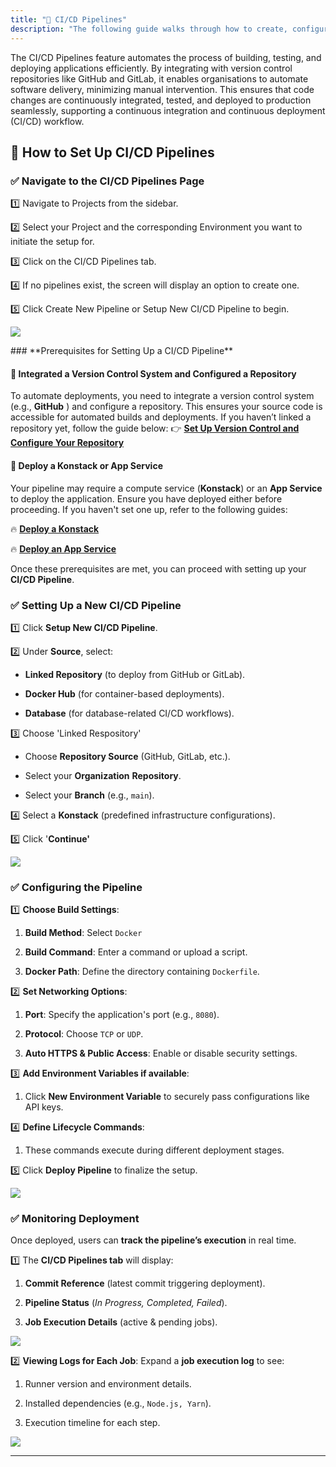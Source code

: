 ```yaml
---
title: "🔄 CI/CD Pipelines"
description: "The following guide walks through how to create, configure, and monitor CI/CD pipelines within an Environment for a specified project."
---
```


<Note>
  The CI/CD Pipelines feature automates the process of building, testing, and deploying applications efficiently. By integrating with version control repositories like GitHub and GitLab, it enables organisations to automate software delivery, minimizing manual intervention. This ensures that code changes are continuously integrated, tested, and deployed to production seamlessly, supporting a continuous integration and continuous deployment (CI/CD) workflow.
</Note>

## 🎯  How to Set Up CI/CD Pipelines

### ✅  **Navigate to the CI/CD Pipelines Page**

&#x20;1️⃣   Navigate to Projects from the sidebar.

&#x20;2️⃣  Select your Project and the corresponding  Environment you want to initiate the setup for.

&#x20;3️⃣   Click on the CI/CD Pipelines tab.

&#x20;4️⃣   If no pipelines exist, the screen will display an option to create one.

&#x20;5️⃣  Click Create New Pipeline or Setup New CI/CD Pipeline to begin.

![](https://api.monosnap.com/file/download?id=4kTceMT7AHTIyuRduAgZA2HkTFnRem)

<Note>
  ### **Prerequisites for Setting Up a CI/CD Pipeline**

  #### 📌 **Integrated a Version Control System and Configured a Repository**

  To automate deployments, you need to integrate a version control system (e.g., **GitHub** ) and configure a repository. This ensures your source code is accessible for automated builds and deployments. If you haven’t linked a repository yet, follow the guide below:
  👉 [**Set Up Version Control and Configure Your Repository**](#)

  #### 📌 **Deploy a Konstack or App Service**

  Your pipeline may require a compute service (**Konstack**) or an **App Service** to deploy the application. Ensure you have deployed either before proceeding. If you haven't set one up, refer to the following guides:

  🔥  [**Deploy a Konstack**](#)

  🔥  [**Deploy an App Service**](#)

  Once these prerequisites are met, you can proceed with setting up your **CI/CD Pipeline**.
</Note>

### ✅  **Setting Up a New CI/CD Pipeline**&#x20;

1️⃣  Click **Setup New CI/CD Pipeline**.

2️⃣  Under **Source**, select:

* **Linked Repository** (to deploy from GitHub or GitLab).

* **Docker Hub** (for container-based deployments).

* **Database** (for database-related CI/CD workflows).

3️⃣  Choose 'Linked Respository'

* Choose **Repository Source** (GitHub, GitLab, etc.).

* Select your **Organization** **Repository**.

* Select your **Branch** (e.g., `main`).

4️⃣  Select a **Konstack** (predefined infrastructure configurations).

5️⃣  Click '**Continue'**

![](https://api.monosnap.com/file/download?id=f558demMhWIvVvUvvzWOf25FWJuhbo)

### ✅  **Configuring the Pipeline**

1️⃣ **Choose Build Settings**:

1. **Build Method**: Select `Docker`&#x20;

2. **Build Command**: Enter a command or upload a script.

3. **Docker Path**: Define the directory containing `Dockerfile`.

2️⃣  **Set Networking Options**:

1. **Port**: Specify the application's port (e.g., `8080`).

2. **Protocol**: Choose `TCP` or `UDP`.

3. **Auto HTTPS & Public Access**: Enable or disable security settings.

3️⃣  **Add Environment Variables if available**:

1. Click **New Environment Variable** to securely pass configurations like API keys.

4️⃣  **Define Lifecycle Commands**:

1. These commands execute during different deployment stages.

5️⃣  Click **Deploy Pipeline** to finalize the setup.

![](https://api.monosnap.com/file/download?id=W0QVUnFjz5X4KSO15dNaRru2yQ4smR)

### ✅  **Monitoring Deployment**

Once deployed, users can **track the pipeline’s execution** in real time.&#x20;

1️⃣  The **CI/CD Pipelines tab** will display:

1. **Commit Reference** (latest commit triggering deployment).

2. **Pipeline Status** (*In Progress, Completed, Failed*).

3. **Job Execution Details** (active & pending jobs).

![](https://api.monosnap.com/file/download?id=EOdJHXvtdnBZIc7EN01CA9iT9P9O7Y)

2️⃣  **Viewing Logs for Each Job**: Expand a **job execution log** to see:

1. Runner version and environment details.

2. Installed dependencies (e.g., `Node.js, Yarn`).

3. Execution timeline for each step.

![](https://api.monosnap.com/file/download?id=MkU4rEIZvneoq2r3JTWGeUxsOZr5la)

***

##